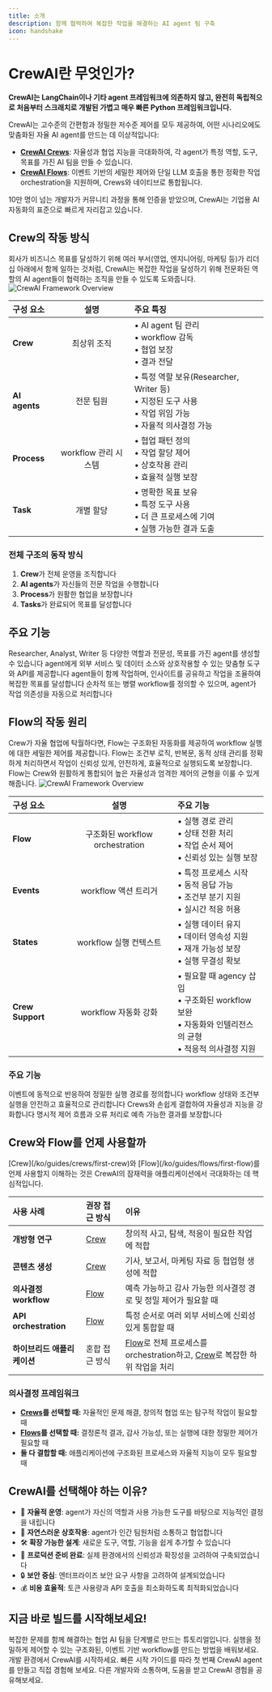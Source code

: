```yaml
---
title: 소개
description: 함께 협력하여 복잡한 작업을 해결하는 AI agent 팀 구축
icon: handshake
---
```


# CrewAI란 무엇인가?

**CrewAI는 LangChain이나 기타 agent 프레임워크에 의존하지 않고, 완전히 독립적으로 처음부터 스크래치로 개발된 가볍고 매우 빠른 Python 프레임워크입니다.**

CrewAI는 고수준의 간편함과 정밀한 저수준 제어를 모두 제공하여, 어떤 시나리오에도 맞춤화된 자율 AI agent를 만드는 데 이상적입니다:

- **[CrewAI Crews](/ko/guides/crews/first-crew)**: 자율성과 협업 지능을 극대화하여, 각 agent가 특정 역할, 도구, 목표를 가진 AI 팀을 만들 수 있습니다.
- **[CrewAI Flows](/ko/guides/flows/first-flow)**: 이벤트 기반의 세밀한 제어와 단일 LLM 호출을 통한 정확한 작업 orchestration을 지원하며, Crews와 네이티브로 통합됩니다.

10만 명이 넘는 개발자가 커뮤니티 과정을 통해 인증을 받았으며, CrewAI는 기업용 AI 자동화의 표준으로 빠르게 자리잡고 있습니다.

## Crew의 작동 방식

<Note>
  회사가 비즈니스 목표를 달성하기 위해 여러 부서(영업, 엔지니어링, 마케팅 등)가 리더십 아래에서 함께 일하는 것처럼, CrewAI는 복잡한 작업을 달성하기 위해 전문화된 역할의 AI agent들이 협력하는 조직을 만들 수 있도록 도와줍니다.
</Note>

<Frame caption="CrewAI Framework Overview">
  <img src="/images/crews.png" alt="CrewAI Framework Overview" />
</Frame>

| 구성 요소 | 설명 | 주요 특징 |
|:----------|:----:|:----------|
| **Crew** | 최상위 조직 | • AI agent 팀 관리<br/>• workflow 감독<br/>• 협업 보장<br/>• 결과 전달 |
| **AI agents** | 전문 팀원 | • 특정 역할 보유(Researcher, Writer 등)<br/>• 지정된 도구 사용<br/>• 작업 위임 가능<br/>• 자율적 의사결정 가능 |
| **Process** | workflow 관리 시스템 | • 협업 패턴 정의<br/>• 작업 할당 제어<br/>• 상호작용 관리<br/>• 효율적 실행 보장 |
| **Task** | 개별 할당 | • 명확한 목표 보유<br/>• 특정 도구 사용<br/>• 더 큰 프로세스에 기여<br/>• 실행 가능한 결과 도출 |

### 전체 구조의 동작 방식

1. **Crew**가 전체 운영을 조직합니다
2. **AI agents**가 자신들의 전문 작업을 수행합니다
3. **Process**가 원활한 협업을 보장합니다
4. **Tasks**가 완료되어 목표를 달성합니다

## 주요 기능

<CardGroup cols={2}>
  <Card title="역할 기반 agent" icon="users">
    Researcher, Analyst, Writer 등 다양한 역할과 전문성, 목표를 가진 agent를 생성할 수 있습니다
  </Card>
  <Card title="유연한 도구" icon="screwdriver-wrench">
    agent에게 외부 서비스 및 데이터 소스와 상호작용할 수 있는 맞춤형 도구와 API를 제공합니다
  </Card>
  <Card title="지능형 협업" icon="people-arrows">
    agent들이 함께 작업하며, 인사이트를 공유하고 작업을 조율하여 복잡한 목표를 달성합니다
  </Card>
  <Card title="작업 관리" icon="list-check">
    순차적 또는 병렬 workflow를 정의할 수 있으며, agent가 작업 의존성을 자동으로 처리합니다
  </Card>
</CardGroup>

## Flow의 작동 원리

<Note>
  Crew가 자율 협업에 탁월하다면, Flow는 구조화된 자동화를 제공하여 workflow 실행에 대한 세밀한 제어를 제공합니다. Flow는 조건부 로직, 반복문, 동적 상태 관리를 정확하게 처리하면서 작업이 신뢰성 있게, 안전하게, 효율적으로 실행되도록 보장합니다. Flow는 Crew와 원활하게 통합되어 높은 자율성과 엄격한 제어의 균형을 이룰 수 있게 해줍니다.
</Note>

<Frame caption="CrewAI Framework Overview">
  <img src="/images/flows.png" alt="CrewAI Framework Overview" />
</Frame>

| 구성 요소 | 설명 | 주요 기능 |
|:----------|:-----------:|:------------|
| **Flow** | 구조화된 workflow orchestration | • 실행 경로 관리<br/>• 상태 전환 처리<br/>• 작업 순서 제어<br/>• 신뢰성 있는 실행 보장 |
| **Events** | workflow 액션 트리거 | • 특정 프로세스 시작<br/>• 동적 응답 가능<br/>• 조건부 분기 지원<br/>• 실시간 적응 허용 |
| **States** | workflow 실행 컨텍스트 | • 실행 데이터 유지<br/>• 데이터 영속성 지원<br/>• 재개 가능성 보장<br/>• 실행 무결성 확보 |
| **Crew Support** | workflow 자동화 강화 | • 필요할 때 agency 삽입<br/>• 구조화된 workflow 보완<br/>• 자동화와 인텔리전스의 균형<br/>• 적응적 의사결정 지원 |

### 주요 기능

<CardGroup cols={2}>
  <Card title="이벤트 기반 orchestration" icon="bolt">
    이벤트에 동적으로 반응하여 정밀한 실행 경로를 정의합니다
  </Card>
  <Card title="세밀한 제어" icon="sliders">
    workflow 상태와 조건부 실행을 안전하고 효율적으로 관리합니다
  </Card>
  <Card title="네이티브 Crew 통합" icon="puzzle-piece">
    Crews와 손쉽게 결합하여 자율성과 지능을 강화합니다
  </Card>
  <Card title="결정론적 실행" icon="route">
    명시적 제어 흐름과 오류 처리로 예측 가능한 결과를 보장합니다
  </Card>
</CardGroup>

## Crew와 Flow를 언제 사용할까

<Note>
  [Crew](/ko/guides/crews/first-crew)와 [Flow](/ko/guides/flows/first-flow)를 언제 사용할지 이해하는 것은 CrewAI의 잠재력을 애플리케이션에서 극대화하는 데 핵심적입니다.
</Note>

| 사용 사례 | 권장 접근 방식 | 이유 |
|:---------|:---------------------|:-----|
| **개방형 연구** | [Crew](/ko/guides/crews/first-crew) | 창의적 사고, 탐색, 적응이 필요한 작업에 적합 |
| **콘텐츠 생성** | [Crew](/ko/guides/crews/first-crew) | 기사, 보고서, 마케팅 자료 등 협업형 생성에 적합 |
| **의사결정 workflow** | [Flow](/ko/guides/flows/first-flow) | 예측 가능하고 감사 가능한 의사결정 경로 및 정밀 제어가 필요할 때 |
| **API orchestration** | [Flow](/ko/guides/flows/first-flow) | 특정 순서로 여러 외부 서비스에 신뢰성 있게 통합할 때 |
| **하이브리드 애플리케이션** | 혼합 접근 방식 | [Flow](/ko/guides/flows/first-flow)로 전체 프로세스를 orchestration하고, [Crew](/ko/guides/crews/first-crew)로 복잡한 하위 작업을 처리 |

### 의사결정 프레임워크

- **[Crews](/ko/guides/crews/first-crew)를 선택할 때:** 자율적인 문제 해결, 창의적 협업 또는 탐구적 작업이 필요할 때
- **[Flows](/ko/guides/flows/first-flow)를 선택할 때:** 결정론적 결과, 감사 가능성, 또는 실행에 대한 정밀한 제어가 필요할 때
- **둘 다 결합할 때:** 애플리케이션에 구조화된 프로세스와 자율적 지능이 모두 필요할 때

## CrewAI를 선택해야 하는 이유?

- 🧠 **자율적 운영**: agent가 자신의 역할과 사용 가능한 도구를 바탕으로 지능적인 결정을 내립니다
- 📝 **자연스러운 상호작용**: agent가 인간 팀원처럼 소통하고 협업합니다
- 🛠️ **확장 가능한 설계**: 새로운 도구, 역할, 기능을 쉽게 추가할 수 있습니다
- 🚀 **프로덕션 준비 완료**: 실제 환경에서의 신뢰성과 확장성을 고려하여 구축되었습니다
- 🔒 **보안 중심**: 엔터프라이즈 보안 요구 사항을 고려하여 설계되었습니다
- 💰 **비용 효율적**: 토큰 사용량과 API 호출을 최소화하도록 최적화되었습니다

## 지금 바로 빌드를 시작해보세요!

<CardGroup cols={2}>
  <Card
    title="첫 번째 Crew 만들기"
    icon="users-gear"
    href="/ko/guides/crews/first-crew"
  >
    복잡한 문제를 함께 해결하는 협업 AI 팀을 단계별로 만드는 튜토리얼입니다.
  </Card>
  <Card
    title="첫 번째 Flow 만들기"
    icon="diagram-project"
    href="/ko/guides/flows/first-flow"
  >
    실행을 정밀하게 제어할 수 있는 구조화된, 이벤트 기반 workflow를 만드는 방법을 배워보세요.
  </Card>
</CardGroup>

<CardGroup cols={3}>
  <Card
    title="CrewAI 설치하기"
    icon="wrench"
    href="/ko/installation"
  >
    개발 환경에서 CrewAI를 시작하세요.
  </Card>
  <Card
    title="빠른 시작"
    icon="bolt"
    href="ko/quickstart"
  >
    빠른 시작 가이드를 따라 첫 번째 CrewAI agent를 만들고 직접 경험해 보세요.
  </Card>
  <Card
    title="커뮤니티 가입하기"
    icon="comments"
    href="https://community.crewai.com"
  >
    다른 개발자와 소통하며, 도움을 받고 CrewAI 경험을 공유해보세요.
  </Card>
</CardGroup>